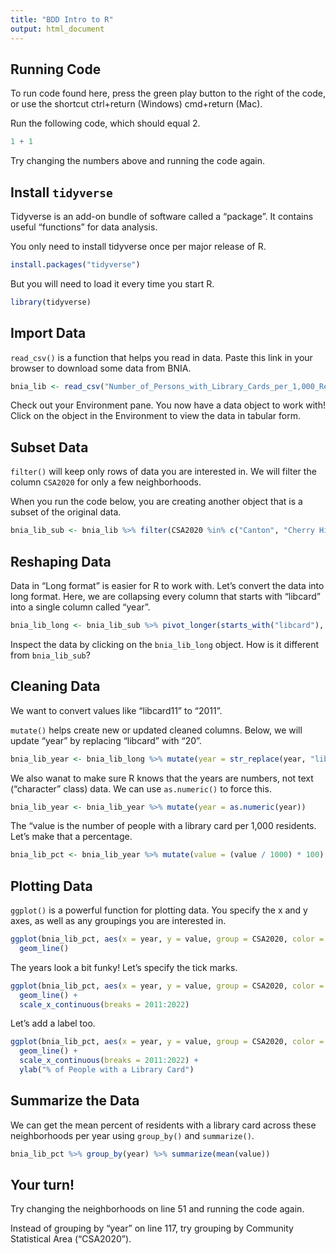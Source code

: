 ```yaml
---
title: "BDD Intro to R"
output: html_document
---
```


## Running Code

To run code found here, press the green play button to the right of the code, or use the shortcut ctrl+return (Windows) cmd+return (Mac).

Run the following code, which should equal 2.

```r
1 + 1
```

Try changing the numbers above and running the code again.

## Install `tidyverse`

Tidyverse is an add-on bundle of software called a "package". It contains useful "functions" for data analysis.

You only need to install tidyverse once per major release of R.

```r
install.packages("tidyverse")
```

But you will need to load it every time you start R.

```r
library(tidyverse)
```

## Import Data

`read_csv()` is a function that helps you read in data. Paste this link in your browser to download some data from BNIA.

```r
bnia_lib <- read_csv("Number_of_Persons_with_Library_Cards_per_1,000_Residents_-_Community_Statistical_Area.csv")
```

Check out your Environment pane. You now have a data object to work with! Click on the object in the Environment to view the data in tabular form.

## Subset Data

`filter()` will keep only rows of data you are interested in. We will filter the column `CSA2020` for only a few neighborhoods.

When you run the code below, you are creating another object that is a subset of the original data.

```r
bnia_lib_sub <- bnia_lib %>% filter(CSA2020 %in% c("Canton", "Cherry Hill", "Midway/Coldstream", "Pigtown/Carroll Park"))
```

## Reshaping Data

Data in "Long format" is easier for R to work with. Let's convert the data into long format. Here, we are collapsing every column that starts with "libcard" into a single column called "year".

```r
bnia_lib_long <- bnia_lib_sub %>% pivot_longer(starts_with("libcard"), names_to = "year")
```

Inspect the data by clicking on the `bnia_lib_long` object. How is it different from `bnia_lib_sub`?

## Cleaning Data

We want to convert values like "libcard11" to "2011".

`mutate()` helps create new or updated cleaned columns. Below, we will update "year" by replacing "libcard" with "20".

```r
bnia_lib_year <- bnia_lib_long %>% mutate(year = str_replace(year, "libcard", "20"))
```

We also wanat to make sure R knows that the years are numbers, not text ("character" class) data. We can use `as.numeric()` to force this.

```r
bnia_lib_year <- bnia_lib_year %>% mutate(year = as.numeric(year))
```

The "value is the number of people with a library card per 1,000 residents. Let's make that a percentage.

```r
bnia_lib_pct <- bnia_lib_year %>% mutate(value = (value / 1000) * 100) 
```

## Plotting Data

`ggplot()` is a powerful function for plotting data. You specify the x and y axes, as well as any groupings you are interested in.

```r
ggplot(bnia_lib_pct, aes(x = year, y = value, group = CSA2020, color = CSA2020)) +
  geom_line()
```

The years look a bit funky! Let's specify the tick marks.

```r
ggplot(bnia_lib_pct, aes(x = year, y = value, group = CSA2020, color = CSA2020)) +
  geom_line() + 
  scale_x_continuous(breaks = 2011:2022)
```

Let's add a label too.

```r
ggplot(bnia_lib_pct, aes(x = year, y = value, group = CSA2020, color = CSA2020)) +
  geom_line() + 
  scale_x_continuous(breaks = 2011:2022) +
  ylab("% of People with a Library Card")
```

## Summarize the Data

We can get the mean percent of residents with a library card across these neighborhoods per year using `group_by()` and `summarize()`.

```r
bnia_lib_pct %>% group_by(year) %>% summarize(mean(value))
```

## Your turn!

Try changing the neighborhoods on line 51 and running the code again.

Instead of grouping by "year" on line 117, try grouping by Community Statistical Area ("CSA2020").
